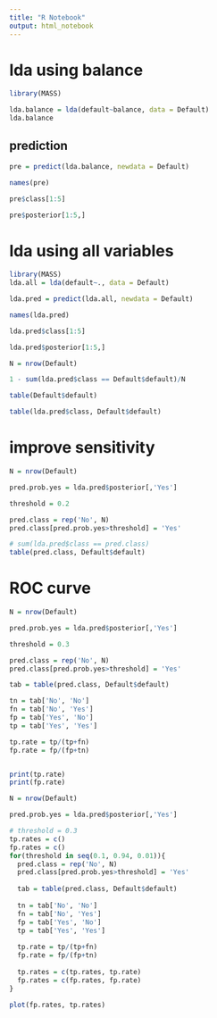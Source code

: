 ---
title: "R Notebook"
output: html_notebook
---

# lda using balance
```{r}
library(MASS)

lda.balance = lda(default~balance, data = Default)
lda.balance
```
## prediction
```{r}
pre = predict(lda.balance, newdata = Default)

names(pre)
```

```{r}
pre$class[1:5]

pre$posterior[1:5,]

```
# lda using all variables
```{r}
library(MASS)
lda.all = lda(default~., data = Default)

lda.pred = predict(lda.all, newdata = Default)

names(lda.pred)
```
```{r}
lda.pred$class[1:5]

lda.pred$posterior[1:5,]
```


```{r}
N = nrow(Default)

1 - sum(lda.pred$class == Default$default)/N

```
```{r}
table(Default$default)
```
```{r}
table(lda.pred$class, Default$default)
```
# improve sensitivity
```{r}
N = nrow(Default)

pred.prob.yes = lda.pred$posterior[,'Yes']

threshold = 0.2

pred.class = rep('No', N)
pred.class[pred.prob.yes>threshold] = 'Yes'

# sum(lda.pred$class == pred.class)
table(pred.class, Default$default)
```
# ROC curve
```{r}
N = nrow(Default)

pred.prob.yes = lda.pred$posterior[,'Yes']

threshold = 0.3

pred.class = rep('No', N)
pred.class[pred.prob.yes>threshold] = 'Yes'

tab = table(pred.class, Default$default)

tn = tab['No', 'No']
fn = tab['No', 'Yes']
fp = tab['Yes', 'No']
tp = tab['Yes', 'Yes']

tp.rate = tp/(tp+fn)
fp.rate = fp/(fp+tn)


print(tp.rate)
print(fp.rate)
```
```{r}
N = nrow(Default)

pred.prob.yes = lda.pred$posterior[,'Yes']

# threshold = 0.3
tp.rates = c()
fp.rates = c()
for(threshold in seq(0.1, 0.94, 0.01)){
  pred.class = rep('No', N)
  pred.class[pred.prob.yes>threshold] = 'Yes'
  
  tab = table(pred.class, Default$default)
  
  tn = tab['No', 'No']
  fn = tab['No', 'Yes']
  fp = tab['Yes', 'No']
  tp = tab['Yes', 'Yes']
  
  tp.rate = tp/(tp+fn)
  fp.rate = fp/(fp+tn)
  
  tp.rates = c(tp.rates, tp.rate)
  fp.rates = c(fp.rates, fp.rate)
}
```

```{r}
plot(fp.rates, tp.rates)
```













